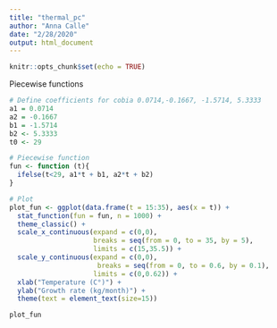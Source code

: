 ```yaml
---
title: "thermal_pc"
author: "Anna Calle"
date: "2/28/2020"
output: html_document
---
```


```r
knitr::opts_chunk$set(echo = TRUE)
```



Piecewise functions 
```r
# Define coefficients for cobia 0.0714,-0.1667, -1.5714, 5.3333
a1 = 0.0714
a2 = -0.1667
b1 = -1.5714
b2 <- 5.3333
t0 <- 29

# Piecewise function
fun <- function (t){
  ifelse(t<29, a1*t + b1, a2*t + b2)
}

# Plot
plot_fun <- ggplot(data.frame(t = 15:35), aes(x = t)) +
  stat_function(fun = fun, n = 1000) +
  theme_classic() +
  scale_x_continuous(expand = c(0,0),
                     breaks = seq(from = 0, to = 35, by = 5),
                     limits = c(15,35.5)) +
  scale_y_continuous(expand = c(0,0),
                      breaks = seq(from = 0, to = 0.6, by = 0.1),
                     limits = c(0,0.62)) +
  xlab("Temperature (C°)") +
  ylab("Growth rate (kg/month)") +
  theme(text = element_text(size=15))

plot_fun
```

